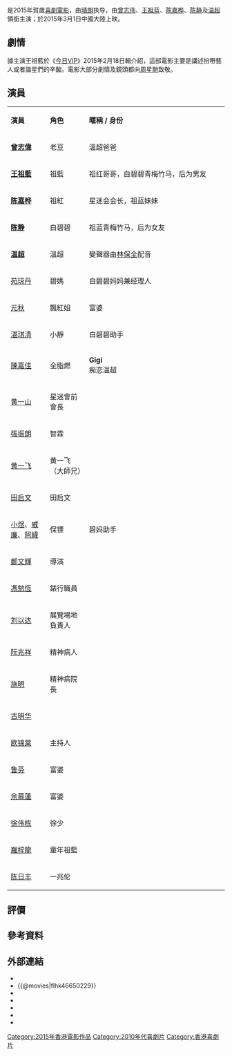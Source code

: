 {{unreferenced|time=2015-01-18T05:48:39+00:00}}
{{Infobox Film
| name               = 吉星高照2015
| original_name      = {{lang|en|Lucky Star 2015}}
| image              = Lucky Star 2015 poster.jpg
| image_size         = 
| caption            = 
| director           = [[晴朗|晴朗]]
| producer           = 
| producer_2         = 
| writer             = [[陈志恒|陈志恒]]、[[彭艳雯|彭艳雯]]
| starring           = [[曾志伟|曾志伟]]<br>[[王祖蓝|王祖蓝]]<br>[[陈嘉桦|陈嘉桦]]<br>[[陳靜_(香港)|陈静]]<br>[[温超|温超]]
| music              = 
| cinematography     = 
| editing            = 
| production_company = 北京东方画面影视文化有限公司<small>'''出品'''</small><br/>珠江影业传媒股份有限公司<small>'''出品'''</small><br/>影市堂有限公司<small>'''出品'''</small><br/>喜洋洋电影工作坊有限公司<small>'''出品'''</small><br/>電影頻道節目中心
| distributor        = {{flagicon|HK}} 天馬電影
| released           = {{flagicon|MYS}}{{film date|2015|2|19}}<br>{{flagicon|China}}{{flagicon|SGP}}{{film date|2015|3|1}}<br>{{flagicon|HK}}{{film date|2015|3|5}}<br>{{flagicon|ROC}}{{film date|2015|3|}}
| runtime            = 87分鐘
| country            = {{HK}}
| language           = [[粵語|粵語]]
| budget             = 
| gross              =
| preceded_by        = 
| imdb_id            = 
| cn_name            = 吉星高照2015
| hk_name            = 吉星高照2015
| tw_name            = 
}}

{{engname|《吉星高照2015》|''Lucky Star 2015''}}是2015年賀歲[[喜劇電影|喜劇電影]]，由[[晴朗|晴朗]]执导，由[[曾志伟|曾志伟]]、[[王祖蓝|王祖蓝]]、[[陈嘉桦|陈嘉桦]]、[[陳靜_(香港)|陈静]]及[[温超|温超]]領銜主演；於2015年3月1日中國大陸上映。

== 劇情 ==
據主演王祖藍於《[[今日VIP|今日VIP]]》2015年2月18日輯介紹，這部電影主要是講述扮嘢藝人或者諧星們的辛酸。電影大部分劇情及鏡頭都向[[周星馳|周星馳]]致敬。

== 演員 ==
{|class="wikitable" width="60%"
|- style="background:cornflowerblue; color:white" align=center
|style="width:18%"|'''演員'''||style="width:18%"|'''角色'''||'''暱稱 / 身份'''
|-
| '''[[曾志偉|曾志偉]]''' ||老豆||溫超爸爸
|- 
| '''[[王祖藍|王祖藍]]''' ||祖藍||祖红哥哥，白碧碧青梅竹马，后为男友
|- 
| '''[[陈嘉桦|陈嘉桦]]''' ||祖紅||星迷会会长，祖蓝妹妹
|-
|'''[[陳靜_(香港)|陈静]]'''||白碧碧||祖蓝青梅竹马，后为女友
|-
|'''[[温超|温超]]'''||溫超||變聲器由[[林保全|林保全]]配音
|- 
|[[苑琼丹|苑琼丹]]||碧媽||白碧碧妈妈兼经理人
|- 
|[[元秋|元秋]]||飄紅姐||富婆
|- 
|[[湛琪清|湛琪清]]||小靜||白碧碧助手
|- 
|[[陳嘉佳|陳嘉佳]]||全脂燃||'''Gigi'''<br>痴恋温超
|- 
| [[黄一山|黄一山]]||星迷會前會長 ||
|- 
| [[張振朗|張振朗]]||智霖 ||
|- 
| [[黄一飞|黄一飞]]||黄一飞（大師兄）||
|- 
| [[田启文|田启文]]||田启文 ||
|- 
| [[小煜|小煜]]、[[威廉|威廉]]、[[阿緯|阿緯]]||保镖 ||碧妈助手
|- 
| [[鄭文輝|鄭文輝]]||導演 ||
|- 
| [[馮勉恆|馮勉恆]]||錶行職員 ||
|- 
| [[刘以达|刘以达]]|| 展覽場地負責人||
|- 
| [[阮兆祥|阮兆祥]]||精神病人 ||
|- 
| [[施明|施明]]||精神病院長 ||
|- 
| [[古明华|古明华]]|| ||
|- 
| [[欧锦棠|欧锦棠]]|| 主持人 ||
|- 
| [[鲁芬|鲁芬]]||富婆 ||
|- 
|  [[余慕蓮|余慕蓮]]||富婆 || 
|- 
| [[徐伟栋|徐伟栋]]||徐少 ||
|- 
| [[羅梓龍|羅梓龍]]||童年祖藍 ||
|- 
| [[陈日丰|陈日丰]]|| 一兆伦||
|}

== 評價 ==

== 參考資料 ==
{{reflist}}

== 外部連結 ==
*{{hkmdb title|17557}}
*{{@movies|flhk46650229}}
*{{douban}}
*{{Mtime|220084}}
*{{Amg movie|625307}}
*{{rotten-tomatoes|lucky_star_2015}}
*{{imdb title|4483094}}

{{電影台灣首播
|電視台={{flagicon|Taiwan}} 台灣 [[星衛HD電影台|星衛HD電影台]]
|播放檔次=週六晚間9點全台首播
|節目名稱=吉星高照
|日期=2015.10.24
}}
{{電影台灣首播
|電視台={{flagicon|Singapore}} 新加坡 [[新传媒8频道|新传媒8频道]]
|播放檔次=新年特备首播 晚上8点
|節目名稱=吉星高照
|日期=2017.01.28
}}
{{電影台灣首播
|電視台={{flagicon|Malaysia}} 马来西亚 [[8TV|八度空间]]
|播放檔次=新年特备首播 晚上8点30分
|節目名稱=吉星高照
|日期=2017.01.28
}}

{{陳嘉樺|state=collapsed}}

[[Category:2015年香港電影作品|Category:2015年香港電影作品]]
[[Category:2010年代喜劇片|Category:2010年代喜劇片]]
[[Category:香港喜劇片|Category:香港喜劇片]]